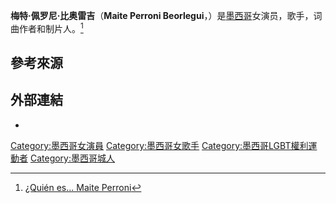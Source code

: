 {{Multiple issues|
{{Notability Unreferenced|time=2020-10-04T01:55:30+00:00}}
{{Expand language|1=en|time=2020-10-04T01:55:30+00:00}}
{{Refimprove|time=2020-10-04T01:55:30+00:00}}
{{Orphan|time=2020-10-04T01:55:30+00:00}}
}}
{{艺人
| 姓名     = 迈特·佩罗尼
| 類型     = 演員
| 圖片     =
| 圖片尺寸 = 
| 綽號     = 
| 國籍     = {{MEX}}
| birthname = 
| 出生日期 = {{birth date and age|1983|3|9}}
| 出生地點 = {{MEX}}[[墨西哥城|墨西哥城]]
| 職業     = 女演员，歌手，词曲作者，制片人
| 語言     = 
| 教育程度 = 
| 宗教信仰 = 
| 配偶     = 
| 伴侶     = 
| 兒女     = 
| 父母     = 
| 亲属     = 
| 出道作   = 
| 出道日期 = 
| 代表作   =  
| 活躍年代 = 2004年至今
| 網站     = https://maiteperroni.world/
| IMDb    = 1671647
| 現任成員 = 
| 過往成員 = 
}}

'''梅特·佩罗尼·比奥雷吉'''（'''Maite Perroni Beorlegui'''，{{bd|1983年|3月9日|catIdx=S}}）是[[墨西哥|墨西哥]]女演员，歌手，词曲作者和制片人。<ref>[https://web.archive.org/web/20141217191315/http://www.quien.com/perfiles/maite-perroni ¿Quién es... Maite Perroni]</ref>

== 參考來源 ==
<references/> 

== 外部連結 ==
* {{imdb name|id=1671647}}

{{DEFAULTSORT:Perroni, Maite}}
[[Category:墨西哥女演員|Category:墨西哥女演員]]
[[Category:墨西哥女歌手|Category:墨西哥女歌手]]
[[Category:墨西哥LGBT權利運動者|Category:墨西哥LGBT權利運動者]]
[[Category:墨西哥城人|Category:墨西哥城人]]